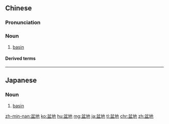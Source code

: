==Chinese==
{{zh-forms}}

===Pronunciation===
{{zh-pron
|m=péndì
|ma=Zh-péndì.ogg
|c=pun4 dei6
|mn=qz,tp,xm:phûn-tōe/kh,zz:phûn-tē
|cat=n
}}

===Noun===
{{zh-noun}}

# {{lb|zh|geography}} [[basin]]

====Derived terms====
{{zh-der|塔里木盆地}}

----

==Japanese==
{{ja-kanjitab|ぼん|ち|yomi=o}}

===Noun===
{{ja-noun|ぼんち}}

# {{lb|ja|geography|sort=ほんち'}} [[basin]]

[[zh-min-nan:盆地]]
[[ko:盆地]]
[[hu:盆地]]
[[mg:盆地]]
[[ja:盆地]]
[[tl:盆地]]
[[chr:盆地]]
[[zh:盆地]]